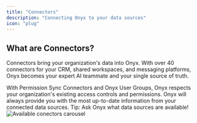 ```yaml
---
title: "Connectors"
description: "Connecting Onyx to your data sources"
icon: "plug"
---
```


## What are Connectors?

Connectors bring your organization's data into Onyx. With over 40 connectors for your CRM, shared workspaces, and messaging platforms, Onyx becomes your expert AI teammate and your single source of truth.

<CardGroup cols={2}>
  <Card title="Permission-Aware" icon="shield-check">
    With Permission Sync Connectors and Onyx User Groups, Onyx respects your organization's existing access controls and permissions.
  </Card>
  <Card title="Reliable and Consistent Results" icon="handshake">
    Onyx will always provide you with the most up-to-date information from your connected data sources.
  </Card>
</CardGroup>

<Tip>
  Tip: Ask Onyx what data sources are available!
</Tip>

<img class="rounded-2xl" src="/assets/overview/GENERIC_PLACEHOLDER.png" alt="Available conectors carousel" />

<Card title="Admins: Configure Your First Connector" icon="wrench" href="/admin/getting_started/connectors" horizontal/>
<Card title="Users: Ask Onyx What Data is Available" icon="comment-dots" href="/overview/basics/chat" horizontal/>